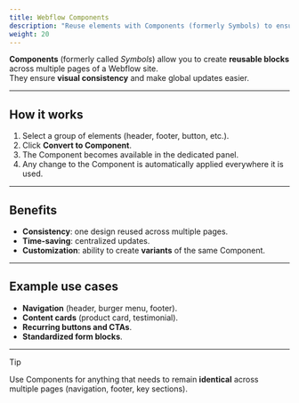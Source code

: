 ```yaml
---
title: Webflow Components
description: "Reuse elements with Components (formerly Symbols) to ensure consistency and efficiency."
weight: 20
---
```


**Components** (formerly called _Symbols_) allow you to create **reusable blocks** across multiple pages of a Webflow site.  
They ensure **visual consistency** and make global updates easier.

---

## How it works

1. Select a group of elements (header, footer, button, etc.).
2. Click **Convert to Component**.
3. The Component becomes available in the dedicated panel.
4. Any change to the Component is automatically applied everywhere it is used.

---

## Benefits

- **Consistency**: one design reused across multiple pages.
- **Time-saving**: centralized updates.
- **Customization**: ability to create **variants** of the same Component.

---

## Example use cases

- **Navigation** (header, burger menu, footer).
- **Content cards** (product card, testimonial).
- **Recurring buttons and CTAs**.
- **Standardized form blocks**.

---

> [!TIP]  
> Use Components for anything that needs to remain **identical** across multiple pages (navigation, footer, key sections).

